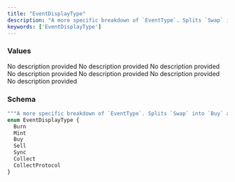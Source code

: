 ```yaml
---
title: "EventDisplayType"
description: "A more specific breakdown of `EventType`. Splits `Swap` into `Buy` and `Sell`."
keywords: ['EventDisplayType']
---
```


### Values

<ResponseField name="Burn" type="enum">
  No description provided
</ResponseField>

<ResponseField name="Mint" type="enum">
  No description provided
</ResponseField>

<ResponseField name="Buy" type="enum">
  No description provided
</ResponseField>

<ResponseField name="Sell" type="enum">
  No description provided
</ResponseField>

<ResponseField name="Sync" type="enum">
  No description provided
</ResponseField>

<ResponseField name="Collect" type="enum">
  No description provided
</ResponseField>

<ResponseField name="CollectProtocol" type="enum">
  No description provided
</ResponseField>

### Schema


```graphql 
"""A more specific breakdown of `EventType`. Splits `Swap` into `Buy` and `Sell`."""
enum EventDisplayType {
  Burn
  Mint
  Buy
  Sell
  Sync
  Collect
  CollectProtocol
}
```
